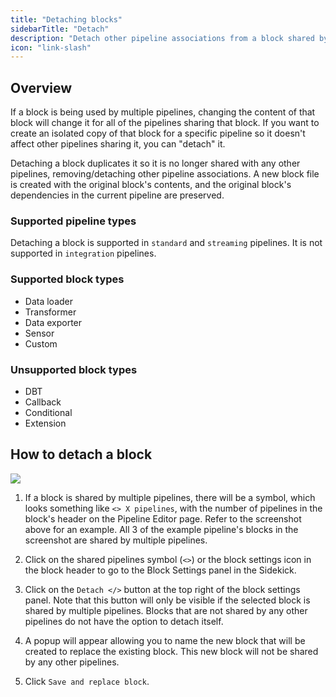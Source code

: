 ```yaml
---
title: "Detaching blocks"
sidebarTitle: "Detach"
description: "Detach other pipeline associations from a block shared by multiple pipelines."
icon: "link-slash"
---
```


## Overview

If a block is being used by multiple pipelines, changing the content of that block
will change it for all of the pipelines sharing that block. If you want to create an
isolated copy of that block for a specific pipeline so it doesn't affect other
pipelines sharing it, you can "detach" it.

Detaching a block duplicates it so it is no longer shared with any other pipelines,
removing/detaching other pipeline associations. A new block file is created with the
original block's contents, and the original block's dependencies in the current pipeline
are preserved.

### Supported pipeline types

Detaching a block is supported in `standard` and `streaming` pipelines. It is not supported
in `integration` pipelines.

### Supported block types

- Data loader
- Transformer
- Data exporter
- Sensor
- Custom

### Unsupported block types

- DBT
- Callback
- Conditional
- Extension

## How to detach a block

<img src="https://mage-ai.github.io/assets/blocks/detach_block.png" />

1. If a block is shared by multiple pipelines, there will be a symbol, which looks something
like `<> X pipelines`, with the number of pipelines in the block's header on the Pipeline
Editor page. Refer to the screenshot above for an example. All 3 of the example pipeline's
blocks in the screenshot are shared by multiple pipelines.

2. Click on the shared pipelines symbol (`<>`) or the block settings icon in the block
header to go to the Block Settings panel in the Sidekick.

3. Click on the `Detach </>` button at the top right of the block settings panel. Note
that this button will only be visible if the selected block is shared by multiple pipelines.
Blocks that are not shared by any other pipelines do not have the option to detach itself.

4. A popup will appear allowing you to name the new block that will be created to replace
the existing block. This new block will not be shared by any other pipelines.

5. Click `Save and replace block`.
